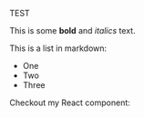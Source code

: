 

TEST
 
This is some **bold** and _italics_ text.
 
This is a list in markdown:
 
- One
- Two
- Three
 
Checkout my React component: